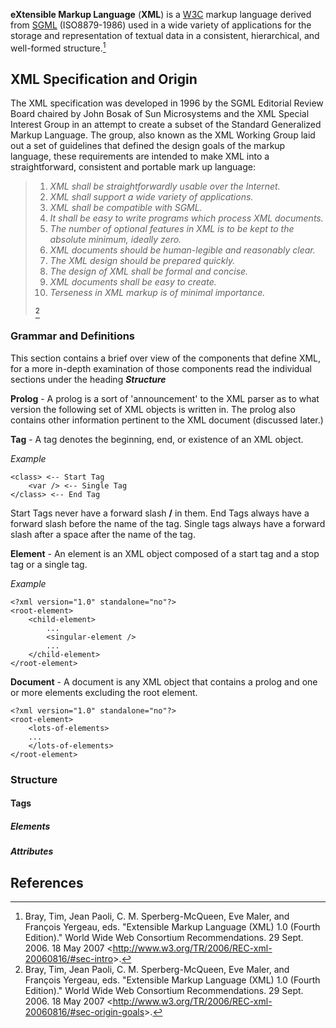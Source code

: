 '''eXtensible Markup Language''' ('''XML''') is a [[W3C]] markup language derived from [[SGML]] (ISO8879-1986) used in a wide variety of applications for the storage and representation of textual data in a consistent, hierarchical, and well-formed structure.<ref>Bray, Tim, Jean Paoli, C. M. Sperberg-McQueen, Eve Maler, and François Yergeau, eds. "Extensible Markup Language (XML) 1.0 (Fourth Edition)." World Wide Web Consortium Recommendations. 29 Sept. 2006. 18 May 2007 <http://www.w3.org/TR/2006/REC-xml-20060816/#sec-intro>.</ref>

== XML Specification and Origin ==

The XML specification was developed in 1996 by the SGML Editorial Review Board chaired by John Bosak of Sun Microsystems and the XML Special Interest Group in an attempt to create a subset of the Standard Generalized Markup Language. The group, also known as the XML Working Group  laid out a set of guidelines that defined the design goals of the markup language, these requirements are intended to make XML into a straightforward, consistent and portable mark up language:
<blockquote>

#''XML shall be straightforwardly usable over the Internet.''
#''XML shall support a wide variety of applications.''
#''XML shall be compatible with SGML.''
#''It shall be easy to write programs which process XML documents.''
#''The number of optional features in XML is to be kept to the absolute minimum, ideally zero.''
#''XML documents should be human-legible and reasonably clear.''
#''The XML design should be prepared quickly.''
#''The design of XML shall be formal and concise.''
#''XML documents shall be easy to create.''
#''Terseness in XML markup is of minimal importance.''

<ref>Bray, Tim, Jean Paoli, C. M. Sperberg-McQueen, Eve Maler, and François Yergeau, eds. "Extensible Markup Language (XML) 1.0 (Fourth Edition)." World Wide Web Consortium Recommendations. 29 Sept. 2006. 18 May 2007 <http://www.w3.org/TR/2006/REC-xml-20060816/#sec-origin-goals>.</ref>



</blockquote>

=== Grammar and Definitions ===

This section contains a brief over view of the components that define XML, for a more in-depth examination of those components read the individual sections under the heading '''''Structure'''''



'''Prolog''' - A prolog is a sort of 'announcement' to the XML parser as to what version the following set of XML objects is written in. The prolog also contains other information pertinent to the XML document (discussed later.)

'''Tag''' - A tag denotes the beginning, end, or existence of an XML object.

''Example''
<pre>
<class> <-- Start Tag
    <var /> <-- Single Tag
</class> <-- End Tag
</pre>

Start Tags never have a forward slash '''/''' in them. End Tags always have a forward slash before the name of the tag. Single tags always have a forward slash after a space after the name of the tag.

'''Element''' - An element is an XML object composed of a start tag and a stop tag or a single tag.

''Example''
<pre>
<?xml version="1.0" standalone="no"?>
<root-element>
    <child-element>
        ...
        <singular-element />
        ...
    </child-element>
</root-element>
</pre>

'''Document''' - A document is any XML object that contains a prolog and one or more elements excluding the root element.

<pre>
<?xml version="1.0" standalone="no"?>
<root-element>
    <lots-of-elements>
    ...
    </lots-of-elements>
</root-element>
</pre>

=== Structure ===


==== Tags ====

===== Elements =====

===== Attributes =====

== References ==
<references/>